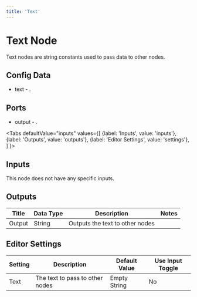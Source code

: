 ```yaml
---
title: 'Text'
---
```



# Text Node

Text nodes are string constants used to pass data to other nodes.

## Config Data
- text - .

## Ports
- output - .


<Tabs
  defaultValue="inputs"
  values={[
    {label: 'Inputs', value: 'inputs'},
    {label: 'Outputs', value: 'outputs'},
    {label: 'Editor Settings', value: 'settings'},
  ]
}>

<TabItem value="inputs">

## Inputs

This node does not have any specific inputs.

</TabItem>

<TabItem value="outputs">

## Outputs

| Title   | Data Type | Description                              | Notes    |
| ------- | --------- | ---------------------------------------- | -------- |
| Output  | String    | Outputs the text to other nodes          |          |

</TabItem>

<TabItem value="settings">

## Editor Settings

| Setting | Description                        | Default Value | Use Input Toggle |
| ------- | ---------------------------------- | ------------- | ---------------- |
| Text    | The text to pass to other nodes    | Empty String  | No               |

</TabItem>

</Tabs>